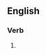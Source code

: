 ==English==

===Verb===
{{head|en|present participle}}

# {{present participle of|characterize|lang=en|nocat=1}}